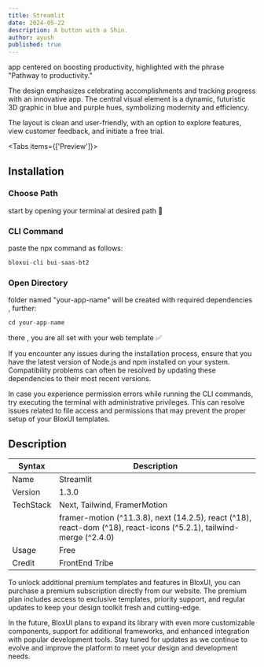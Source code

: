 ```yaml
---
title: Streamlit
date: 2024-05-22
description: A button with a Shin.
author: ayush
published: true
---
```



app centered on boosting productivity, highlighted with the phrase "Pathway to productivity."

The design emphasizes celebrating accomplishments and tracking progress with an innovative app. The central visual element is a dynamic, futuristic 3D graphic in blue and purple hues, symbolizing modernity and efficiency.

The layout is clean and user-friendly, with an option to explore features, view customer feedback, and initiate a free trial.

<ImageSection
  width={700}
  height={600}
  className="w-full"
  alt="Git Authentication Settings"
  src="/template/saas/streamlit/stream1.png"
/>

<Tabs items={['Preview']}>
  <Tab className="grid-container" value="Preview">
  <ImageSection
  width={700}
  height={600}
  className="mx-auto"
  alt="Git Authentication Settings"
  src="/template/saas/streamlit/stream2.png"
/>
  <ImageSection
  width={700}
  height={600}
  className="mx-auto"
  alt="Git Authentication Settings"
  src="/template/saas/streamlit/stream3.png"
/>
  <ImageSection
  width={700}
  height={600}
  className="mx-auto"
  alt="Git Authentication Settings"
  src="/template/saas/streamlit/stream4.png"
/>
  <ImageSection
  width={700}
  height={600}
  className="mx-auto"
  alt="Git Authentication Settings"
  src="/template/saas/streamlit/stream5.png"
/>
  </Tab>
</Tabs>


## Installation

<Steps>
<Step>
 
### Choose Path
start by opening your terminal at desired path 🧩
 
</Step>
 
<Step>
 
### CLI Command
paste the npx command as follows:

```js copy
bloxui-cli bui-saas-bt2
```
 
</Step>

<Step>
 
### Open Directory
folder named "your-app-name" will be created with required dependencies , further:

```js copy
cd your-app-name
```


there , you are all set with your web template ✅
 
</Step>
</Steps>

If you encounter any issues during the installation process, ensure that you have the latest version of Node.js and npm installed on your system. Compatibility problems can often be resolved by updating these dependencies to their most recent versions.

In case you experience permission errors while running the CLI commands, try executing the terminal with administrative privileges. This can resolve issues related to file access and permissions that may prevent the proper setup of your BloxUI templates.

## Description

| Syntax | Description |
| --- | --- |
| Name | Streamlit |
| Version | 1.3.0 |
| TechStack | Next, Tailwind, FramerMotion |
|  | framer-motion (^11.3.8), next (14.2.5), react (^18), react-dom (^18), react-icons (^5.2.1), tailwind-merge (^2.4.0) |
| Usage | Free |
| Credit | FrontEnd Tribe |



To unlock additional premium templates and features in BloxUI, you can purchase a premium subscription directly from our website. The premium plan includes access to exclusive templates, priority support, and regular updates to keep your design toolkit fresh and cutting-edge.

In the future, BloxUI plans to expand its library with even more customizable components, support for additional frameworks, and enhanced integration with popular development tools. Stay tuned for updates as we continue to evolve and improve the platform to meet your design and development needs.


